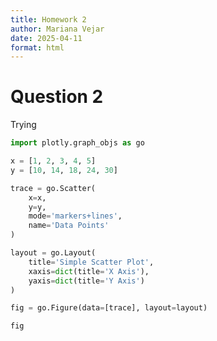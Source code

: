 ```yaml
---
title: Homework 2
author: Mariana Vejar
date: 2025-04-11
format: html
---
```


# Question 2

Trying 


```python
import plotly.graph_objs as go

x = [1, 2, 3, 4, 5]
y = [10, 14, 18, 24, 30]

trace = go.Scatter(
    x=x,
    y=y,
    mode='markers+lines',
    name='Data Points'
)

layout = go.Layout(
    title='Simple Scatter Plot',
    xaxis=dict(title='X Axis'),
    yaxis=dict(title='Y Axis')
)

fig = go.Figure(data=[trace], layout=layout)

fig


```
